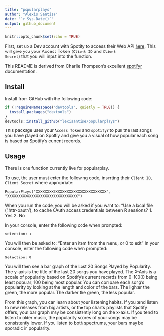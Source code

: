 ```yaml
---
title: "popularplays"
author: "Alexis Santise"
date: "`r Sys.Date()`"
output: github_document
---
```


```r
knitr::opts_chunk$set(echo = TRUE)
```
First, set up a Dev account with Spotify to access their Web API [here](https://developer.spotify.com/dashboard/). This will give you your Access Token (<code>Client ID</code> and <code>Client Secret</code>) that you will input into the function.

This README is derived from Charlie Thompson's excellent [spotifyr](https://www.rcharlie.com/spotifyr/) documentation.

## Install

Install from GitHub with the following code:

```r
if (!requireNamespace("devtools", quietly = TRUE)) {
  install.packages("devtools")
}
devtools::install_github("lexisantise/popularplays")
```

This package uses your <code>Access Token</code> and <code>spotifyr</code> to pull the last songs you have played on Spotfiy and give you a visual of how popular each song is based on Spotify's current records.

## Usage

There is one function currently live for popularplay. 

To use, the user must enter the following code, inserting their <code>Client ID</code>, <code>Client Secret</code> where appropriate:

```setup
PopularPlays("XXXXXXXXXXXXXXXXXXXXXXXXXXXXXXXX",
"XXXXXXXXXXXXXXXXXXXXXXXXXXXXXXXX")
```

When you run the code, you will be asked if you want to:
"Use a local file ('.httr-oauth'), to cache 0Auth access credentials between R sessions?
1. Yes
2. No

In your console, enter the following code when prompted:
```prompt1
Selection: 1
```

You will then be asked to:
"Enter an item from the menu, or 0 to exit"
In your console, enter the following code when prompted:
```prompt2
Selection: 0
```


You will then see a bar graph of the Last 20 Songs Played by Popularity. The y-axis is the title of the last 20 songs you have played. The X-Axis is a sccale of popularity based on Spotify's current records from 0-100(0 being least popular, 100 being most popular. You can compare each song's popularity by looking at the length and color of the bars. The lighter the green, the more popular. The darker the green, the less popular.

From this graph, you can learn about your listening habits. If you tend listen to new releases from big artists, or the top charts playlists that Spotify offers, your bar graph may be consistently long on the x-axis. If you tend to listen to older music, the popularity scores of your songs may be consistently lower. If you listen to both spectrums, your bars may be sporadic in popularity.

